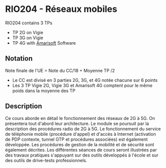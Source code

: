 # RIO204 - Réseaux mobiles

RIO204 contains 3 TPs

- TP 2G on Vigie
- TP 3G on Vigie
- TP 4G with [Amarisoft](https://www.amarisoft.com/) Software


## Notation

Note finale de l'UE = Note du CC/18 + Moyenne TP /2

- Le CC est divisé en 3 parties 2G, 3G, et 4G notée chacune sur 6 points
- Les 3 TP Vigie 2G, Vigie 3G et Amarisoft 4G comptent pour le même poids dans la moyenne des TP

## Description

Ce cours aborde en détail le fonctionnement des réseaux de 2G à 5G. On présentera tout d'abord leur architecture. Le module se poursuit par la description des procédures radio de 2G à 5G. Le fonctionnement du service de téléphonie mobile (procédure d'appel) et d'accès à Internet (activation de PDP contexte, tunnel GTP et procédures associées) est également développée. Les procédures de gestion de la mobilité et de sécurité sont également décrites. Les différentes séances de cours seront illustrées par des travaux pratiques s'appuyant sur des outils développés à l'école et sur des outils de drive-tests professionnels.